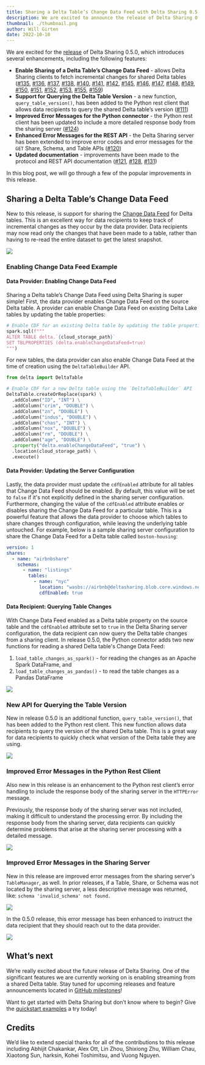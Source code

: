 ```yaml
---
title: Sharing a Delta Table’s Change Data Feed with Delta Sharing 0.5.0
description: We are excited to announce the release of Delta Sharing 0.5.0.
thumbnail: ./thumbnail.png
author: Will Girten
date: 2022-10-10
---
```


We are excited for the [release](https://github.com/delta-io/delta-sharing/releases/tag/v0.5.0) of Delta Sharing 0.5.0, which introduces several enhancements, including the following features:

- **Enable Sharing of a Delta Table’s Change Data Feed** - allows Delta Sharing clients to fetch incremental changes for shared Delta tables ([#135](https://github.com/delta-io/delta-sharing/pull/135), [#136](https://github.com/delta-io/delta-sharing/pull/136), [#137](https://github.com/delta-io/delta-sharing/pull/137), [#138](https://github.com/delta-io/delta-sharing/pull/138), [#140](https://github.com/delta-io/delta-sharing/pull/140), [#141](https://github.com/delta-io/delta-sharing/pull/141), [#142](https://github.com/delta-io/delta-sharing/pull/142), [#145](https://github.com/delta-io/delta-sharing/pull/145), [#146](https://github.com/delta-io/delta-sharing/pull/146), [#147](https://github.com/delta-io/delta-sharing/pull/147), [#148](https://github.com/delta-io/delta-sharing/pull/148), [#149](https://github.com/delta-io/delta-sharing/pull/149), [#150](https://github.com/delta-io/delta-sharing/pull/150), [#151](https://github.com/delta-io/delta-sharing/pull/151), [#152](https://github.com/delta-io/delta-sharing/pull/152), [#153](https://github.com/delta-io/delta-sharing/pull/153), [#155](https://github.com/delta-io/delta-sharing/pull/155), [#159](https://github.com/delta-io/delta-sharing/pull/159))
- **Support for Querying the Delta Table Version** - a new function, `query_table_version()`, has been added to the Python rest client that allows data recipients to query the shared Delta table’s version ([#111](https://github.com/delta-io/delta-sharing/pull/111))
- **Improved Error Messages for the Python connector** - the Python rest client has been updated to include a more detailed response body from the sharing server ([#124](https://github.com/delta-io/delta-sharing/pull/124))
- **Enhanced Error Messages for the REST API** - the Delta Sharing server has been extended to improve error codes and error messages for the `GET` Share, Schema, and Table APIs ([#120](https://github.com/delta-io/delta-sharing/pull/120))
- **Updated documentation** - improvements have been made to the protocol and REST API documentation ([#121](https://github.com/delta-io/delta-sharing/pull/121), [#128](https://github.com/delta-io/delta-sharing/pull/128), [#131](https://github.com/delta-io/delta-sharing/pull/131))

In this blog post, we will go through a few of the popular improvements in this release.

## Sharing a Delta Table’s Change Data Feed

New to this release, is support for sharing the [Change Data Feed](https://docs.delta.io/2.0.0/delta-change-data-feed.html) for Delta tables. This is an excellent way for data recipients to keep track of incremental changes as they occur by the data provider. Data recipients may now read only the changes that have been made to a table, rather than having to re-read the entire dataset to get the latest snapshot.

![](/imgs/delta-sharing-cdf.png)

### Enabling Change Data Feed Example

#### Data Provider: Enabling Change Data Feed

Sharing a Delta table’s Change Data Feed using Delta Sharing is super simple! First, the data provider enables Change Data Feed on the source Delta table. A provider can enable Change Data Feed on existing Delta Lake tables by updating the table properties:

```python
# Enable CDF for an existing Delta table by updating the table properties
spark.sql(f"""
ALTER TABLE delta.`{cloud_storage_path}`
SET TBLPROPERTIES (delta.enableChangeDataFeed=true)
""")
```

For new tables, the data provider can also enable Change Data Feed at the time of creation using the `DeltaTableBuilder` API.

```python
from delta import DeltaTable

# Enable CDF for a new Delta table using the `DeltaTableBuilder` API
DeltaTable.createOrReplace(spark) \
  .addColumn("ID", "INT") \
  .addColumn("crim", "DOUBLE") \
  .addColumn("zn", "DOUBLE") \
  .addColumn("indus", "DOUBLE") \
  .addColumn("chas", "INT") \
  .addColumn("nox", "DOUBLE") \
  .addColumn("rm", "DOUBLE") \
  .addColumn("age", "DOUBLE") \
  .property("delta.enableChangeDataFeed", "true") \
  .location(cloud_storage_path) \
  .execute()
```

#### Data Provider: Updating the Server Configuration

Lastly, the data provider must update the `cdfEnabled` attribute for all tables that Change Data Feed should be enabled. By default, this value will be set to `false` if it's not explicitly defined in the sharing server configuration. Furthermore, changing the value of the `cdfEnabled` attribute enables or disables sharing the Change Data Feed for a particular table. This is a powerful feature that allows the data provider to choose which tables to share changes through configuration, while leaving the underlying table untouched. For example, below is a sample sharing server configuration to share the Change Data Feed for a Delta table called `boston-housing`:

```yaml
version: 1
shares:
  - name: "airbnbshare"
    schemas:
      - name: "listings"
        tables:
          - name: "nyc"
            location: "wasbs://airbnb@deltasharing.blob.core.windows.net/airbnb/nyc"
            cdfEnabled: true
```

#### Data Recipient: Querying Table Changes

With Change Data Feed enabled as a Delta table property on the source table and the `cdfEnabled` attribute set to `true` in the Delta Sharing server configuration, the data recipient can now query the Delta table changes from a sharing client. In release 0.5.0, the Python connector adds two new functions for reading a shared Delta table's Change Data Feed:

1. `load_table_changes_as_spark()` - for reading the changes as an Apache Spark DataFrame, and
2. `load_table_changes_as_pandas()` - to read the table changes as a Pandas DataFrame

![](/imgs/table_changes.gif)

### New API for Querying the Table Version

New in release 0.5.0 is an additional function, `query_table_version()`, that has been added to the Python rest client. This new function allows data recipients to query the version of the shared Delta table. This is a great way for data recipients to quickly check what version of the Delta table they are using.

![](/imgs/table_version.gif)

### Improved Error Messages in the Python Rest Client

Also new in this release is an enhancement to the Python rest client’s error handling to include the response body of the sharing server in the `HTTPError` message.

Previously, the response body of the sharing server was not included, making it difficult to understand the processing error. By including the response body from the sharing server, data recipients can quickly determine problems that arise at the sharing server processing with a detailed message.

![](/imgs/pyclient_error_message.gif)

### Improved Error Messages in the Sharing Server

New in this release are improved error messages from the sharing server's `TableManager`, as well. In prior releases, if a Table, Share, or Schema was not located by the sharing server, a less descriptive message was returned, like: `schema 'invalid_schema' not found.`

![](/imgs/server_response_before.gif)

In the 0.5.0 release, this error message has been enhanced to instruct the data recipient that they should reach out to the data provider.

![](/imgs/server_response_after.gif)

## What’s next

We’re really excited about the future release of Delta Sharing. One of the significant features we are currently working on is enabling streaming from a shared Delta table. Stay tuned for upcoming releases and feature announcements located in [GitHub milestones](https://github.com/delta-io/delta-sharing/milestones)!

Want to get started with Delta Sharing but don’t know where to begin? Give the [quickstart examples](https://github.com/delta-io/delta-sharing/tree/main/examples) a try today!

## Credits

We’d like to extend special thanks for all of the contributions to this release including Abhijit Chakankar, Alex Ott, Lin Zhou, Shixiong Zhu, William Chau, Xiaotong Sun, harksin, Kohei Toshimitsu, and Vuong Nguyen.
